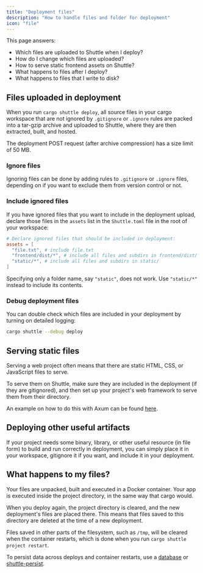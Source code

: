 ```yaml
---
title: "Deployment files"
description: "How to handle files and folder for deployment"
icon: "file"
---
```


This page answers:

- Which files are uploaded to Shuttle when I deploy?
- How do I change which files are uploaded?
- How to serve static frontend assets on Shuttle?
- What happens to files after I deploy?
- What happens to files that I write to disk?

## Files uploaded in deployment

When you run `cargo shuttle deploy`, all source files in your cargo workspace that are not ignored by `.gitignore` or `.ignore` rules are packed into a tar-gzip archive and uploaded to Shuttle, where they are then extracted, built, and hosted.

<Info>The deployment POST request (after archive compression) has a size limit of 50 MB.</Info>

### Ignore files

Ignoring files can be done by adding rules to `.gitignore` or `.ignore` files, depending on if you want to exclude them from version control or not.

### Include ignored files

If you have ignored files that you want to include in the deployment upload, declare those files in the `assets` list in the `Shuttle.toml` file in the root of your workspace:

```toml Shuttle.toml
# Declare ignored files that should be included in deployment:
assets = [
  "file.txt", # include file.txt
  "frontend/dist/*", # include all files and subdirs in frontend/dist/
  "static/*", # include all files and subdirs in static/
]
```

<Note>Specifying only a folder name, say `"static"`, does not work. Use `"static/*"` instead to include its contents.</Note>

### Debug deployment files

You can double check which files are included in your deployment by turning on detailed logging:

```bash
cargo shuttle --debug deploy
```

## Serving static files

Serving a web project often means that there are static HTML, CSS, or JavaScript files to serve.

To serve them on Shuttle, make sure they are included in the deployment (if they are gitignored), and then set up your project's web framework to serve them from their directory.

An example on how to do this with Axum can be found [here](https://github.com/shuttle-hq/shuttle-examples/tree/main/axum/static-files).

## Deploying other useful artifacts

If your project needs some binary, library, or other useful resource (in file form) to build and run correctly in deployment, you can simply place it in your workspace, gitignore it if you want, and include it in your deployment.

## What happens to my files?

Your files are unpacked, built and executed in a Docker container.
Your app is executed inside the project directory, in the same way that cargo would.

When you deploy again, the project directory is cleared, and the new deployment's files are placed there.
This means that files saved to this directory are deleted at the time of a new deployment.

Files saved in other parts of the filesystem, such as `/tmp`, will be cleared when the container restarts, which is done when you run `cargo shuttle project restart`.

To persist data across deploys and container restarts, use a [database](/resources/shuttle-shared-db) or [shuttle-persist](/resources/shuttle-persist).
